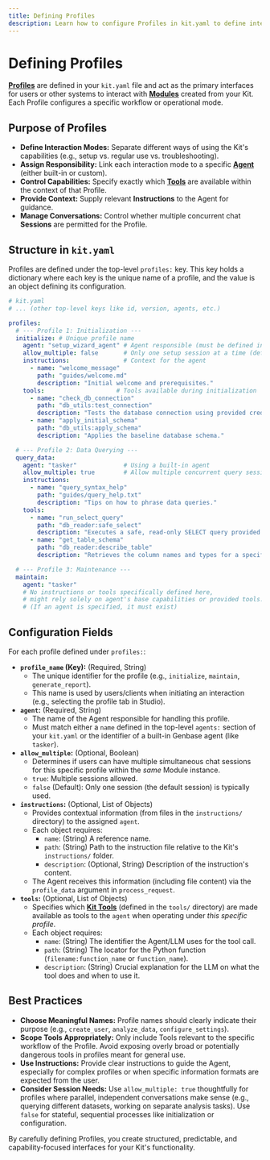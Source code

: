 ```yaml
---
title: Defining Profiles
description: Learn how to configure Profiles in kit.yaml to define interaction modes for your Kit.
---
```



# Defining Profiles <Settings2Icon className="inline-block h-5 w-5 align-text-bottom" />

**[Profiles](/concepts/profiles-agents)** are defined in your `kit.yaml` file and act as the primary interfaces for users or other systems to interact with **[Modules](/concepts/projects-modules)** created from your Kit. Each Profile configures a specific workflow or operational mode.

## Purpose of Profiles

*   **Define Interaction Modes:** Separate different ways of using the Kit's capabilities (e.g., setup vs. regular use vs. troubleshooting).
*   **Assign Responsibility:** Link each interaction mode to a specific **[Agent](/concepts/profiles-agents)** (either built-in or custom).
*   **Control Capabilities:** Specify exactly which **[Tools](/concepts/tools-execution)** are available within the context of that Profile.
*   **Provide Context:** Supply relevant **Instructions** to the Agent for guidance.
*   **Manage Conversations:** Control whether multiple concurrent chat **Sessions** are permitted for the Profile.

## Structure in `kit.yaml`

Profiles are defined under the top-level `profiles:` key. This key holds a dictionary where each key is the unique name of a profile, and the value is an object defining its configuration.

```yaml
# kit.yaml
# ... (other top-level keys like id, version, agents, etc.)

profiles:
  # --- Profile 1: Initialization ---
  initialize: # Unique profile name
    agent: "setup_wizard_agent" # Agent responsible (must be defined in 'agents:' or built-in)
    allow_multiple: false       # Only one setup session at a time (default is false)
    instructions:               # Context for the agent
      - name: "welcome_message"
        path: "guides/welcome.md"
        description: "Initial welcome and prerequisites."
    tools:                    # Tools available during initialization
      - name: "check_db_connection"
        path: "db_utils:test_connection"
        description: "Tests the database connection using provided credentials."
      - name: "apply_initial_schema"
        path: "db_utils:apply_schema"
        description: "Applies the baseline database schema."

  # --- Profile 2: Data Querying ---
  query_data:
    agent: "tasker"             # Using a built-in agent
    allow_multiple: true        # Allow multiple concurrent query sessions
    instructions:
      - name: "query_syntax_help"
        path: "guides/query_help.txt"
        description: "Tips on how to phrase data queries."
    tools:
      - name: "run_select_query"
        path: "db_reader:safe_select"
        description: "Executes a safe, read-only SELECT query provided by the user."
      - name: "get_table_schema"
        path: "db_reader:describe_table"
        description: "Retrieves the column names and types for a specified table."

  # --- Profile 3: Maintenance ---
  maintain:
    agent: "tasker"
    # No instructions or tools specifically defined here,
    # might rely solely on agent's base capabilities or provided tools.
    # (If an agent is specified, it must exist)
```

## Configuration Fields

For each profile defined under `profiles:`:

*   **`profile_name` (Key):** (Required, String)
    *   The unique identifier for the profile (e.g., `initialize`, `maintain`, `generate_report`).
    *   This name is used by users/clients when initiating an interaction (e.g., selecting the profile tab in Studio).
*   **`agent`:** (Required, String)
    *   The name of the Agent responsible for handling this profile.
    *   Must match either a `name` defined in the top-level `agents:` section of your `kit.yaml` or the identifier of a built-in Genbase agent (like `tasker`).
*   **`allow_multiple`:** (Optional, Boolean)
    *   Determines if users can have multiple simultaneous chat sessions for this specific profile within the *same* Module instance.
    *   `true`: Multiple sessions allowed.
    *   `false` (Default): Only one session (the default session) is typically used.
*   **`instructions`:** (Optional, List of Objects)
    *   Provides contextual information (from files in the `instructions/` directory) to the assigned `agent`.
    *   Each object requires:
        *   `name`: (String) A reference name.
        *   `path`: (String) Path to the instruction file relative to the Kit's `instructions/` folder.
        *   `description`: (Optional, String) Description of the instruction's content.
    *   The Agent receives this information (including file content) via the `profile_data` argument in `process_request`.
*   **`tools`:** (Optional, List of Objects)
    *   Specifies which **[Kit Tools](/concepts/tools-execution)** (defined in the `tools/` directory) are made available as tools to the `agent` when operating under *this specific profile*.
    *   Each object requires:
        *   `name`: (String) The identifier the Agent/LLM uses for the tool call.
        *   `path`: (String) The locator for the Python function (`filename:function_name` or `function_name`).
        *   `description`: (String) Crucial explanation for the LLM on what the tool does and when to use it.

## Best Practices

*   **Choose Meaningful Names:** Profile names should clearly indicate their purpose (e.g., `create_user`, `analyze_data`, `configure_settings`).
*   **Scope Tools Appropriately:** Only include Tools relevant to the specific workflow of the Profile. Avoid exposing overly broad or potentially dangerous tools in profiles meant for general use.
*   **Use Instructions:** Provide clear instructions to guide the Agent, especially for complex profiles or when specific information formats are expected from the user.
*   **Consider Session Needs:** Use `allow_multiple: true` thoughtfully for profiles where parallel, independent conversations make sense (e.g., querying different datasets, working on separate analysis tasks). Use `false` for stateful, sequential processes like initialization or configuration.

By carefully defining Profiles, you create structured, predictable, and capability-focused interfaces for your Kit's functionality.
